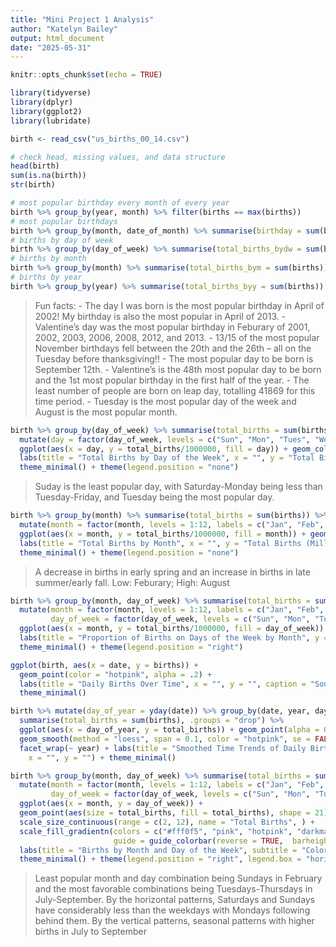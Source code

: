 ```yaml
---
title: "Mini Project 1 Analysis"
author: "Katelyn Bailey"
output: html_document
date: "2025-05-31"
---
```


```r
knitr::opts_chunk$set(echo = TRUE)
```

```r
library(tidyverse)
library(dplyr)
library(ggplot2)
library(lubridate)

birth <- read_csv("us_births_00_14.csv")

# check head, missing values, and data structure 
head(birth)
sum(is.na(birth))
str(birth)
```

```r
# most popular birthday every month of every year 
birth %>% group_by(year, month) %>% filter(births == max(births)) 
# most popular birthdays 
birth %>% group_by(month, date_of_month) %>% summarise(birthday = sum(births)) %>% arrange(desc(birthday)) 
# births by day of week 
birth %>% group_by(day_of_week) %>% summarise(total_births_bydw = sum(births)) %>% arrange(desc(total_births_bydw))
# births by month 
birth %>% group_by(month) %>% summarise(total_births_bym = sum(births)) %>% arrange(desc(total_births_bym))
# births by year 
birth %>% group_by(year) %>% summarise(total_births_byy = sum(births)) %>% arrange(desc(total_births_byy))
```

> Fun facts: 
- The day I was born is the most popular birthday in April of 2002! My birthday is also the most popular in April of 2013. 
- Valentine's day was the most popular birthday in Feburary of 2001, 2002, 2003, 2006, 2008, 2012, and 2013. 
- 13/15 of the most popular November birthdays fell between the 20th and the 26th -- all on the Tuesday before thanksgiving!!
- The most popular day to be born is September 12th.
- Valentine's is the 48th most popular day to be born and the 1st most popular birthday in the first half of the year. 
- The least number of people are born on leap day, totalling 41869 for this time period. 
- Tuesday is the most popular day of the week and August is the most popular month. 

```r
birth %>% group_by(day_of_week) %>% summarise(total_births = sum(births)) %>% 
  mutate(day = factor(day_of_week, levels = c("Sun", "Mon", "Tues", "Wed", "Thurs", "Fri", "Sat"))) %>% 
  ggplot(aes(x = day, y = total_births/1000000, fill = day)) + geom_col() + 
  labs(title = "Total Births by Day of the Week", x = "", y = "Total Births (Millions)", caption = "Source: US births 2000-2014") +
  theme_minimal() + theme(legend.position = "none")
```

> Suday is the least popular day, with Saturday-Monday being less than Tuesday-Friday, and Tuesday being the most popular day. 

```r
birth %>% group_by(month) %>% summarise(total_births = sum(births)) %>% 
  mutate(month = factor(month, levels = 1:12, labels = c("Jan", "Feb", "Mar", "Apr", "May", "June", "July", "Aug", "Sept", "Oct", "Nov", "Dec"))) %>% 
  ggplot(aes(x = month, y = total_births/1000000, fill = month)) + geom_col() + 
  labs(title = "Total Births by Month", x = "", y = "Total Births (Millions)", caption = "Source: US births 2000-2014") +
  theme_minimal() + theme(legend.position = "none")
```

> A decrease in births in early spring and an increase in births in late summer/early fall. Low: Feburary; High: August 

```r
birth %>% group_by(month, day_of_week) %>% summarise(total_births = sum(births)) %>%
  mutate(month = factor(month, levels = 1:12, labels = c("Jan", "Feb", "Mar", "Apr", "May", "June", "July", "Aug", "Sept", "Oct", "Nov", "Dec")),
         day_of_week = factor(day_of_week, levels = c("Sun", "Mon", "Tues", "Wed", "Thurs", "Fri", "Sat"))) %>%
  ggplot(aes(x = month, y = total_births/1000000, fill = day_of_week)) + geom_bar(stat = "identity", position = "fill") + 
  labs(title = "Proportion of Births on Days of the Week by Month", y = "", x = "", fill = "", caption = "Source: US births 2000-2014") + 
  theme_minimal() + theme(legend.position = "right")
```

```r
ggplot(birth, aes(x = date, y = births)) +
  geom_point(color = "hotpink", alpha = .2) +
  labs(title = "Daily Births Over Time", x = "", y = "", caption = "Source: US births 2000-2014") +
  theme_minimal()
```

```r
birth %>% mutate(day_of_year = yday(date)) %>% group_by(date, year, day_of_year) %>%
  summarise(total_births = sum(births), .groups = "drop") %>% 
  ggplot(aes(x = day_of_year, y = total_births)) + geom_point(alpha = 0.2, color = "gray50") +
  geom_smooth(method = "loess", span = 0.1, color = "hotpink", se = FALSE) +
  facet_wrap(~ year) + labs(title = "Smoothed Time Trends of Daily Births by Year", caption = "Source: US births 2000-2014",
    x = "", y = "") + theme_minimal() 
```

```r
birth %>% group_by(month, day_of_week) %>% summarise(total_births = sum(births), .groups = "drop") %>%
  mutate(month = factor(month, levels = 1:12, labels = c("Jan", "Feb", "Mar", "Apr", "May", "June", "July", "Aug", "Sept", "Oct", "Nov", "Dec")), 
         day_of_week = factor(day_of_week, levels = c("Sun", "Mon", "Tues", "Wed", "Thurs", "Fri", "Sat"))) %>% 
  ggplot(aes(x = month, y = day_of_week)) +
  geom_point(aes(size = total_births, fill = total_births), shape = 21) +
  scale_size_continuous(range = c(2, 12), name = "Total Births", ) +  
  scale_fill_gradientn(colors = c("#fff0f5", "pink", "hotpink", "darkmagenta"), name = "", 
                       guide = guide_colorbar(reverse = TRUE,  barheight = unit(125, "pt"))) + 
  labs(title = "Births by Month and Day of the Week", subtitle = "Colored and Sized by Total Births", x = "", y = "") +
  theme_minimal() + theme(legend.position = "right", legend.box = "horizontal")
```

> Least popular month and day combination being Sundays in February and the most favorable combinations being Tuesdays-Thursdays in July-September. 
By the horizontal patterns, Saturdays and Sundays have considerably less than the weekdays with Mondays following behind them. 
By the vertical patterns, seasonal patterns with higher births in July to September